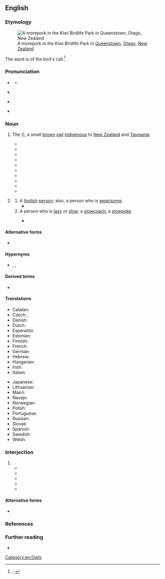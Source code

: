 ==English==
{{was wotd|2020|February|6}}

===Etymology===
[[File:Morepork.jpg|thumb|A morepork in the Kiwi Birdlife Park in [[Queenstown]], [[Otago]], [[New Zealand]]]]

The word is {{glossary|imitative}} of the bird's call.<ref>{{R:OED Online|pos=n.'' and ''int|id=257720|date=December 2002|nodot=yes}}; {{R:Lexico|pos=n}}</ref>

===Pronunciation===
* {{a|RP|AU}} {{IPA|en|/ˈmɔːpɔːk/}}
** {{audio|en|LL-Q1860 (eng)-Vealhurl-morepork.wav|Audio (RP)}}
* {{a|GA}} {{IPA|en|/ˈmɔɹˌpɔ(ə)ɹk/}}
* {{a|NZ}} {{IPA|en|/ˈmoːpoːk/}}
* {{hyphenation|en|more|pork}}

===Noun===
{{en-noun}}

# {{lb|en|chiefly|New Zealand}} The {{vern|Tasmanian spotted owl}} ({{taxlink|Ninox novaeseelandiae|species|noshow=1}}), a small [[brown#Adjective|brown]] [[owl]] [[indigenous]] to [[New Zealand]] and [[Tasmania]]. {{defdate|from 19th c.}}
#: {{synonyms|en|mopoke|q1=Australia|ruru|q2=New Zealand}}
#* {{quote-book|en|author=James Backhouse|authorlink=James Backhouse|chapter=XVIII|title=A Narrative of a Visit to the Australian Colonies|location=London|publisher=Hamilton, Adams, and Co.{{nb...|Paternoster Row}}; York, Yorkshire: John L. Linney,{{nb...|Low Ousegate.}}|year=1843|page=213|pageurl=https://books.google.com/books?id=ADUNAAAAIAAJ&pg=PA213|oclc=1136308894|passage=[T]he eye of the '''Morepork''' or Greater Night Jarr,{{sic}} which I lately had the opportunity of examining, is wonderfully adapted for enabling it to see the insects in the dark, on which it feeds.}}
#* {{quote-journal|en|author=T[homas] H[enry] Potts|authorlink=Thomas Potts|title=Art. XI.—On the Birds of New Zealand. [...] (Part II.)|editor={{w|James Hector}}|journal=[[w:Transactions and Proceedings of the Royal Society of New Zealand|Transactions and Proceedings of the New Zealand Institute, 1870]]|location=Wellington|publisher=James Hughes, printer,{{nb...|Lambton Quay.}}; London: [[w:Nicholas Trübner|Trübner 7 Co.]],{{nb...|60, Paternoster Row, London.}}|month=May|year=1871|volume=III|page=61|pageurl=https://books.google.com.sg/books?id=nRsWAQAAIAAJ&pg=PA61|oclc=637513456|passage=Although the living figure of our owl may be unknown to most persons, from the nature of its habits, yet few, perhaps very few, of the older settlers are unacquainted with the human-like cry of the '''More-pork'''.}}
#* {{quote-book|en|author=Richard Rowe|authorlink=Richard Rowe (writer)|chapter=The Bunyip|title=A Child’s Corner Book: Stories for Boys and Girls|location=London; Edinburgh|publisher=William P. Nimmo.{{nb...|London: 14 King William Street, Strand; and Edinburgh.}}|year=1876|page=182|pageurl=https://books.google.com/books?id=RwcCAAAAQAAJ&pg=PA182|oclc=224048116|passage=[I]t was better fun wandering about with the old man at night than moping in my hut, listening to the '''morepoke'''.}}
#* {{quote-book|en|author=F[rederick] W[ollaston] Hutton|authorlink=Frederick Wollaston Hutton|author2=James Drummond|authorlink2=James Drummond (botanist)|chapter=[Aves.] The Morepork.—Kuru or Koukou. ''Ninox novae-zealandiae.''|title=The Animals of New Zealand: An Account of the Dominion’s Air-breathing Vertebrates|edition=3rd revised and enlarged|location=Christchurch; Wellington; Dunedin|publisher=[[w:Whitcoulls|Whitcombe and Tombs]]|year=1909|page=170|pageurl=https://archive.org/details/animalsofnewzeal00hutt/page/170/mode/1up|oclc=2360731|passage=When Heke and Kawiti were making an attack on the Europeans in the Bay of Islands, the native parties, in taking up their positions before daybreak, communicated their movements to one another by imitating the cry of the '''morepork''', which the sentries were accustomed to hear, and of which they therefore took no notice.}}
#* {{quote-journal|en|author=T[revor] H[enry] Worthy|authorlink=Trevor H. Worthy|author2=R. N. Holdaway|title=Quaternary Fossil Faunas from Caves in the Punakaiki Area, West Coast, South Island, New Zealand|journal=Journal of the Royal Society of New Zealand|location=Wellington|publisher=SIR Publishing, [[w:Royal Society Te Apārangi|Royal Society of New Zealand]]|month=September|year=1993|volume=23|issue=3|page=216|pageurl=https://books.google.com/books?id=Ha04AAAAIAAJ&pg=PA226|issn=0303-6758|oclc=163505848|passage='''Moreporks''' and laughing owls were both recorded from the Punakaiki karst in small numbers, although the presence of laughing owls was inferred only from prey remains. [...] Because '''moreporks''' were extremely rare in fossil deposits, Millener (1991) suggested that they were recent colonists. In Punakaiki, one of the '''morepork''' records is of bones beneath an entrance tomo.}}
#* {{quote-book|en|author=L. C. Woods|chapter=Growing Up|title=Against the Tide: An Autobiographical Account of a Professional Outsider|location=Bristol; Philadelpha, Pa.|publisher=[[w:IOP Publishing|Institute of Physics Publishing]]|year=2000|page=1|pageurl=https://books.google.com/books?id=sgbZ4QTdMrQC&pg=PA1|isbn=978-0-7503-0690-4|passage=I remember that at night there was usually a '''morepork''' in the tree, whose eerie calls scared me as I lay still in bed, with firmly closed eyes, waiting for a possible attack.}}
#* {{quote-book|en|author=Philip Gibbons|author2=David Lindenmayer|authorlink2=David Lindenmayer|chapter=The Role of Nest Boxes in Research and Management|title=Tree Hollows and Wildlife Conservation in Australia|location=Collingwood, Vic.|publisher={{w|CSIRO Publishing}}|year=2002|year_published=2003|page=146|pageurl=https://books.google.com/books?id=6Q28RIlsW_IC&pg=RA2-PA46|isbn=978-0-643-06705-9|passage=[T]wo New Zealand '''Moreporks''' (''Ninox novaeseelandiae'') were introduced to Norfolk Island in 1987, where only one individual of the closely related Norfolk Island Boobook (''Ninox novaeseelandiae undulata'') survived [...]. Nest boxes were erected across the island to supplement the dearth of natural hollows. By early 1995, the population had risen to 11 birds [...].}}
#* {{quote-book|en|author=David Stirling|chapter=Belly Up in the Kauri Trees|title=Birds, Beasts and a Bike under the Southern Cross|location=Victoria, B.C.|publisher=Agio Publishing House|year=2008|page=14|pageurl=https://books.google.com/books?id=X7IQzx0Ih68C&pg=PA14|isbn=978-1-897435-19-9|passage=I heard the harsh rasping of a weta, a mega-cricket. Then a pair of '''Morepork''' owls began a duet. Few birds are as aptly named as the '''Morepork'''. From dusk to sun-up and from forest to suburban garden, this medium-sized owl emphatically calls for "more pork."}}
#* {{quote-book|en|author=Robert Taylor|chapter=Predators|title=Driftwood: Another Voice|location=[Bloomington, Ind.]|publisher={{w|Xlibris}}|year=2012|page=47|pageurl=https://books.google.com/books?id=WQL6AAAAQBAJ&pg=PA47|isbn=978-1-4797-3712-3|passage='''Moreporks'''’ inquisitive, searching eyes, / scan the hiding places, search the ground, / it stares ’round&nbsp;… from flattened rounded face.}}
#* {{quote-book|en|author=Brigid Lowry|authorlink=Brigid Lowry|chapter=My Inky Life: Thoughts about Writing Memoir|chapterurl=https://books.google.com/books?id=Or-9CwAAQBAJ&pg=PT88|title=Still Life with Teapot: On Zen, Writing and Creativity|location=North Fremantle, W.A.|publisher={{w|Fremantle Press}}|year=2016|isbn=978-1-925163-54-4|passage=We were a family of odd bods and every summer we spent by the river. At night the '''morepokes''' called again and again.}}
# {{lb|en|Australia|New Zealand|colloquial|derogatory}} {{non-gloss definition|Used as a [[mild]] term of [[abuse#Noun|abuse]].}}
## A [[foolish]] [[person]]; also, a person who is [[wearisome]].
##* {{quote-hansard|en|speaker={{w|Ken Shirley}}|debate=Appropriation Bill (No. 2)—Financial Statement: Second Reading|report=Parliamentary Debates (Hansard): First Session, Forty-first Parliament|house=[[w:New Zealand House of Representatives|House of Representatives]]|location=Wellington|publisher=V. R. Ward, government printer|date=16 July 1985|volume=464|page=5636|pageurl=https://books.google.com/books?id=8HgrAQAAIAAJ&pg=PA5636|oclc=191255532|passage=It is interesting that the Opposition '''morepork''' is starting to chirp. [...] We have all heard about the "gang of four and a half"—the '''morepork''' brigade.}}
## A person who is [[lazy]] or [[slow#Adjective|slow]]; a [[slowcoach]], a [[slowpoke]].
##: {{synonyms|en|Thesaurus:idler}}
##* {{quote-book|en|author=Tom Collins [pseudonym; {{w|Joseph Furphy}}]|chapter=1|chapterurl=https://books.google.com/books?id=ey8ldWoRhEUC&pg=PT20|title=[[w:Such Is Life (novel)|Such is Life: Being Certain Extracts from the Diary of Tom Collins]]|location=Sydney, N.S.W.|publisher=Bulletin Newspaper Company|date=1 August 1903|oclc=838332344|location2=Crows Nest, N.S.W.|publisher2=[[w:Allen & Unwin|Allen & Unwin House of Books]]|year2=2012|isbn2=978-1-74331-273-5|passage=Where's that old '''morepoke'''? O, you're there, are you? Fetch the jack off o' your wagon—come! fly roun'! you're (very) slow for a young fellow.}}

====Alternative forms====
* {{l|en|morepoke}}

====Hypernyms====
* {{sense|bird of the [[genus]] ''[[Ninox]]''}} {{l|en|boobook}}, {{l|en|boobook owl}}, {{l|en|hawk owl}}

====Derived terms====
* {{l|en|mopoke}}

====Translations====
{{trans-top|''Ninox novaeseelandiae''}}
* Catalan: {{t|ca|nínox de Nova Zelanda|m}}
* Czech: {{t|cs|sovka bubuk|f}}, {{t|cs|sova skvrnitá|f}}
* Danish: {{t|da|newzealandsk høgeugle}}
* Dutch: {{t|nl|Nieuw-Zeelandse boeboekuil}}
* Esperanto: {{t|eo|ruruo}}
* Estonian: {{t|et|lõuna-haugaskakk}}
* Finnish: {{t+|fi|uudenseelanninhaukkapöllö}}
* French: {{t|fr|ninoxe boubouk|f}}
* German: {{t|de|Neuseeland-Kuckuckskauz|m}}
* Hebrew: {{t|he|ינשוף טסמני מנוקד}}
* Hungarian: {{t|hu|kakukkbagoly}}
* Irish: {{t|ga|búbúc Norfolk}}
* Italian: {{t|it|gufastore di Nuova Zelanda}}
{{trans-mid}}
* Japanese: {{t|ja|ニュージーランドアオバズク}}
* Lithuanian: {{t|lt|gegutinė aštrianagė pelėda}}
* Maori: {{t|mi|ruru}}
* Navajo: {{t|nv|néʼéshjaaʼ tsįyaalzhahí łikizhígíí}}
* Norwegian: {{t|no|nattsvermerugle}}
* Polish: {{t|pl|sowica ciemnolica}}
* Portuguese: {{t|pt|coruja-lavradora|f}}
* Russian: {{t|ru|куку́шечья иглоно́гая сова́|f}}
* Slovak: {{t|sk|sovka mopoke}}
* Spanish: {{t|es|nínox maorí|m}}
* Swedish: {{t|sv|nyazeelandspökuggla}}
* Welsh: {{t|cy|gwalchdylluan bwbwc}}
{{trans-bottom}}

===Interjection===
{{en-interj}}

# {{non-gloss definition|The [[call#Noun|call]] of a [[#Noun|morepork]].}}
#* {{quote-book|en|author=William Howitt|authorlink=William Howitt|chapter=Letter VII|title=Land, Labour, and Gold; or, Two Years in Victoria: With Visits to Sydney and Van Diemen’s Land. [...] In Two Volumes|location=London|publisher=[[w:Longman|Longman, Brown, Green, and Longmans]]||date=1 December 1852|year_published=1855|volume=I|pages=115–116|pageurl=https://books.google.com.sg/books?id=sj8BAAAAQAAJ&pg=PA115|oclc=1003984352|passage=[T]he morepork, a species of caprimulgus, or goatsucker,{{sic}} keeps up all night the exact repetition of its own name, "'''Morepork'''! '''morepork'''!" It is a sound to me most expressive of a dreary loneliness and twilight distance that I ever heard.}}
#* {{quote-book|en|author=[Horace William Wheelwright]|authorlink=Horace William Wheelwright|chapter=A Chapter on the Ornithology of Port Phillip|title=Bush Wanderings of a Naturalist; or, Notes on the Field Sports and Fauna of Australia Felix. By an Old Bushman|location=London; New York, N.Y.|publisher=[[w:Routledge|Routledge, Warne, & Routledge]],{{nb...|Farringdon Street; New York: 56, Walker Street.}}|year=1861|page=126|pageurl=https://books.google.com/books?id=QiQoAAAAYAAJ&pg=PA126|oclc=938606428|passage=As soon as the shades of evening close in over the Australian forest, the ear is startled by the cry of "'''morepoke'''," clearly and loudly repeated, and a bird as large as an owl flits by on noiseless wing, like the goat-sucker at home. This is the ''Morepoke'', a species of large night-jar,{{sic}} all head and mouth, about the size of an owl.}}
#* {{quote-journal|en|author=T[homas] H[enry] Potts|authorlink=Thomas Potts|title=Art. XI.—On the Birds of New Zealand. [...] (Part II.)|editor={{w|James Hector}}|journal=[[w:Transactions and Proceedings of the Royal Society of New Zealand|Transactions and Proceedings of the New Zealand Institute, 1870]]|location=Wellington|publisher=James Hughes, printer,{{nb...|Lambton Quay.}}; London: [[w:Nicholas Trübner|Trübner 7 Co.]],{{nb...|60, Paternoster Row, London.}}|month=May|year=1871|volume=III|pages=61–62|pageurl=https://books.google.com.sg/books?id=nRsWAQAAIAAJ&pg=PA62|oclc=637513456|passage=As soon as night begins to spread its darkening shadows over our brief twilight, this active creature sets out on its hunting excursions, roaming over field and gully with soft, noiseless flight, one of the advantages it owes to its flocculent plumage; its cry of "'''morepork''', '''morepork'''," is repeated at frequent intervals, sometimes with the utmost rapidity of utterance; [...]}}
#* {{quote-book|en|author=Barbara Anderson|authorlink=Barbara Anderson (writer)|chapter=8|title=Portrait of the Artist’s Wife|location=Wellington|publisher={{w|Victoria University Press}}|year=1992|year_published=2002|page=141|pageurl=https://books.google.com/books?id=C2L7BgAAQBAJ&pg=PA141|isbn=978-0-86473-444-0|passage=‘I assure you. I do rather a good morepork.’ Bernard sat up, straightened his shoulders. ‘'''More pork'''. '''More pork'''.’}}
#* {{quote-book|en|author=Jack Lasenby|authorlink=Jack Lasenby|chapter=The Morepork’s Revenge, Mr Bryce’s Verandah Post, Why Freddy Jones Bit His Tongue, and the Way Fern Uncurls at the Top|chapterurl=https://books.google.com/books?id=z_OcDwAAQBAJ&pg=PT53|title=Mr Bluenose|location=Dunedin|publisher={{w|Longacre Press}}|year=2005|isbn=978-1-877361-06-7|passage=I know where a morepork lives, in the roof of our dunny, and I hear it hoot ‘'''morepork''', '''morepork'''’ every night. And I hoot ‘'''morepork'''’ back to it, and it hoots ‘'''morepork'''’ back to me.}}

====Alternative forms====
* {{l|en|morepoke}}

===References===
<references />

===Further reading===
{{wikispecies|Ninox novaeseelandiae}}

* {{pedia}}

[[Category:en:Owls]]
